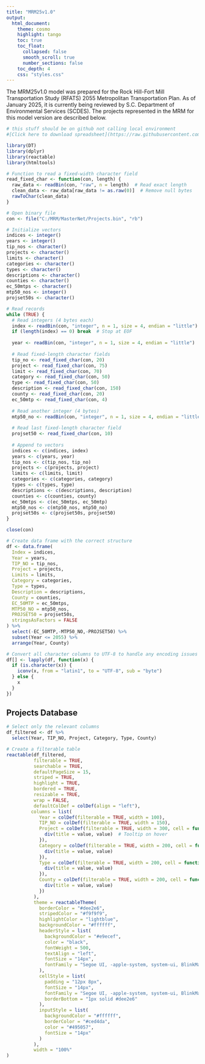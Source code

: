```yaml
---
title: "MRM25v1.0"
output:
  html_document:
    theme: cosmo
    highlight: tango
    toc: true
    toc_float:
      collapsed: false
      smooth_scroll: true
      number_sections: false
    toc_depth: 4
    css: "styles.css"
---
```


The MRM25v1.0 model was prepared for the Rock Hill-Fort Mill Transportation Study (RFATS) 2055 Metropolitan Transportation Plan. As of January 2025, it is currently being reviewed by S.C. Department of Environmental Services (SCDES). The projects represented in the MRM for this model version are described below.

```r
# this stuff should be on github not calling local environment
#[Click here to download spreadsheet](https://raw.githubusercontent.com/yourusername/repository/branch/path/to/MRM25v1_Projects.xlsx)

library(DT)
library(dplyr)
library(reactable)
library(htmltools)

# Function to read a fixed-width character field
read_fixed_char <- function(con, length) {
  raw_data <- readBin(con, "raw", n = length)  # Read exact length
  clean_data <- raw_data[raw_data != as.raw(0)]  # Remove null bytes
  rawToChar(clean_data)
}

# Open binary file
con <- file("C:/MRM/MasterNet/Projects.bin", "rb")

# Initialize vectors
indices <- integer()
years <- integer()
tip_nos <- character()
projects <- character()
limits <- character()
categories <- character()
types <- character()
descriptions <- character()
counties <- character()
ec_50mtps <- character()
mtp50_nos <- integer()
projset50s <- character()

# Read records
while (TRUE) {
  # Read integers (4 bytes each)
  index <- readBin(con, "integer", n = 1, size = 4, endian = "little")
  if (length(index) == 0) break  # Stop at EOF
  
  year <- readBin(con, "integer", n = 1, size = 4, endian = "little")
  
  # Read fixed-length character fields
  tip_no <- read_fixed_char(con, 20)
  project <- read_fixed_char(con, 75)
  limit <- read_fixed_char(con, 70)
  category <- read_fixed_char(con, 50)
  type <- read_fixed_char(con, 50)
  description <- read_fixed_char(con, 150)
  county <- read_fixed_char(con, 20)
  ec_50mtp <- read_fixed_char(con, 4)
  
  # Read another integer (4 bytes)
  mtp50_no <- readBin(con, "integer", n = 1, size = 4, endian = "little")
  
  # Read last fixed-length character field
  projset50 <- read_fixed_char(con, 10)
  
  # Append to vectors
  indices <- c(indices, index)
  years <- c(years, year)
  tip_nos <- c(tip_nos, tip_no)
  projects <- c(projects, project)
  limits <- c(limits, limit)
  categories <- c(categories, category)
  types <- c(types, type)
  descriptions <- c(descriptions, description)
  counties <- c(counties, county)
  ec_50mtps <- c(ec_50mtps, ec_50mtp)
  mtp50_nos <- c(mtp50_nos, mtp50_no)
  projset50s <- c(projset50s, projset50)
}

close(con)

# Create data frame with the correct structure
df <- data.frame(
  Index = indices,
  Year = years,
  TIP_NO = tip_nos,
  Project = projects,
  Limits = limits,
  Category = categories,
  Type = types,
  Description = descriptions,
  County = counties,
  EC_50MTP = ec_50mtps,
  MTP50_NO = mtp50_nos,
  PROJSET50 = projset50s,
  stringsAsFactors = FALSE
) %>% 
  select(-EC_50MTP,-MTP50_NO,-PROJSET50) %>% 
  subset(Year <= 2055) %>% 
  arrange(Year, County)

# Convert all character columns to UTF-8 to handle any encoding issues
df[] <- lapply(df, function(x) {
  if (is.character(x)) {
    iconv(x, from = "latin1", to = "UTF-8", sub = "byte")
  } else {
    x
  }
})


```

## Projects Database
```r

# Select only the relevant columns
df_filtered <- df %>% 
  select(Year, TIP_NO, Project, Category, Type, County)

# Create a filterable table
reactable(df_filtered, 
          filterable = TRUE,
          searchable = TRUE,
          defaultPageSize = 15,
          striped = TRUE,
          highlight = TRUE,
          bordered = TRUE,
          resizable = TRUE,
          wrap = FALSE,
          defaultColDef = colDef(align = "left"),
         columns = list(
            Year = colDef(filterable = TRUE, width = 100),
            TIP_NO = colDef(filterable = TRUE, width = 150),
            Project = colDef(filterable = TRUE, width = 300, cell = function(value) {
              div(title = value, value)  # Tooltip on hover
            }),
            Category = colDef(filterable = TRUE, width = 200, cell = function(value) {
              div(title = value, value)
            }),
            Type = colDef(filterable = TRUE, width = 200, cell = function(value) {
              div(title = value, value)
            }),
            County = colDef(filterable = TRUE, width = 200, cell = function(value) {
              div(title = value, value)
            })
          ),
          theme = reactableTheme(
            borderColor = "#dee2e6",        
            stripedColor = "#f9f9f9",        
            highlightColor = "lightblue",     
            backgroundColor = "#ffffff",
            headerStyle = list(
              backgroundColor = "#e9ecef",    
              color = "black",            
              fontWeight = 500,              
              textAlign = "left",
              fontSize = "14px",             
              fontFamily = "Segoe UI, -apple-system, system-ui, BlinkMacSystemFont, Roboto, sans-serif"
            ),
            cellStyle = list(
              padding = "12px 8px",          
              fontSize = "14px",             
              fontFamily = "Segoe UI, -apple-system, system-ui, BlinkMacSystemFont, Roboto, sans-serif",
              borderBottom = "1px solid #dee2e6"
            ),
            inputStyle = list(
              backgroundColor = "#ffffff",
              borderColor = "#ced4da",      
              color = "#495057",            
              fontSize = "14px"
            )
          ),
          width = "100%" 
)


```
